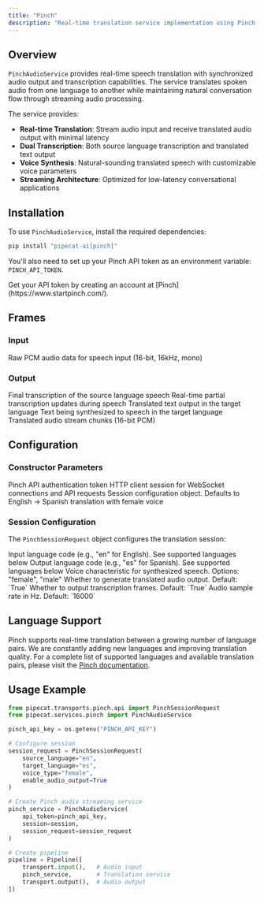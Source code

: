 ```yaml
---
title: "Pinch"
description: "Real-time translation service implementation using Pinch's speech-to-speech API"
---
```


## Overview

`PinchAudioService` provides real-time speech translation with synchronized audio output and transcription capabilities. The service translates spoken audio from one language to another while maintaining natural conversation flow through streaming audio processing.

The service provides:
- **Real-time Translation**: Stream audio input and receive translated audio output with minimal latency
- **Dual Transcription**: Both source language transcription and translated text output
- **Voice Synthesis**: Natural-sounding translated speech with customizable voice parameters
- **Streaming Architecture**: Optimized for low-latency conversational applications

## Installation

To use `PinchAudioService`, install the required dependencies:

```bash
pip install "pipecat-ai[pinch]"
```

You'll also need to set up your Pinch API token as an environment variable: `PINCH_API_TOKEN`.

<Tip>
  Get your API token by creating an account at [Pinch](https://www.startpinch.com/).
</Tip>

## Frames

### Input

<ParamField path="InputAudioRawFrame" type="Frame">
  Raw PCM audio data for speech input (16-bit, 16kHz, mono)
</ParamField>

### Output

<ParamField path="TranscriptionFrame" type="Frame">
  Final transcription of the source language speech
</ParamField>

<ParamField path="InterimTranscriptionFrame" type="Frame">
  Real-time partial transcription updates during speech
</ParamField>

<ParamField path="LLMTextFrame" type="Frame">
  Translated text output in the target language
</ParamField>

<ParamField path="TTSTextFrame" type="Frame">
  Text being synthesized to speech in the target language
</ParamField>

<ParamField path="SpeechOutputAudioRawFrame" type="Frame">
  Translated audio stream chunks (16-bit PCM)
</ParamField>

## Configuration

### Constructor Parameters

<ParamField path="api_token" type="str" required>
  Pinch API authentication token
</ParamField>

<ParamField path="session" type="aiohttp.ClientSession" required>
  HTTP client session for WebSocket connections and API requests
</ParamField>

<ParamField path="session_request" type="PinchSessionRequest">
  Session configuration object. Defaults to English → Spanish translation with female voice
</ParamField>

### Session Configuration

The `PinchSessionRequest` object configures the translation session:

<ParamField path="source_language" type="str">
  Input language code (e.g., "en" for English). See supported languages below
</ParamField>

<ParamField path="target_language" type="str">
  Output language code (e.g., "es" for Spanish). See supported languages below
</ParamField>

<ParamField path="voice_type" type="str">
  Voice characteristic for synthesized speech. Options: "female", "male"
</ParamField>

<ParamField path="enable_audio_output" type="bool">
  Whether to generate translated audio output. Default: `True`
</ParamField>

<ParamField path="enable_transcription" type="bool">
  Whether to output transcription frames. Default: `True`
</ParamField>

<ParamField path="sample_rate" type="int">
  Audio sample rate in Hz. Default: `16000`
</ParamField>

## Language Support

Pinch supports real-time translation between a growing number of language pairs. We are constantly adding new languages and improving translation quality.
For a complete list of supported languages and available translation pairs, please visit the [Pinch documentation](https://www.startpinch.com/).

## Usage Example

```python
from pipecat.transports.pinch.api import PinchSessionRequest
from pipecat.services.pinch import PinchAudioService

pinch_api_key = os.getenv("PINCH_API_KEY")

# Configure session
session_request = PinchSessionRequest(
    source_language="en",
    target_language="es",
    voice_type="female",
    enable_audio_output=True
)

# Create Pinch audio streaming service
pinch_service = PinchAudioService(
    api_token=pinch_api_key,
    session=session,
    session_request=session_request
)

# Create pipeline
pipeline = Pipeline([
    transport.input(),   # Audio input
    pinch_service,       # Translation service
    transport.output(),  # Audio output
])
```
